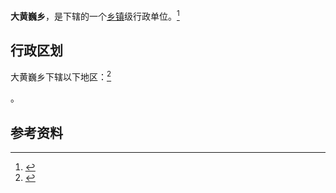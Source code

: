 {{中国乡级行政区|14/06/22/203/000}}

'''大黄巍乡'''，是{{PRC admin/fullname|14/06/22/203/000|3}}下辖的一个[[乡镇|乡镇]]级行政单位。<ref>{{PRC admin/ref sgc|{{PRC admin/parent|14/06/22/203/000}}}}</ref>

== 行政区划 ==

大黄巍乡下辖以下地区：<ref>{{PRC admin/ref sgc|14/06/22/203/000}}</ref>

{{PRC admin/children|14/06/22/203/000}}。

== 参考资料 ==

{{reflist}}

{{行政区划小作品}}
{{PRC admin/navcat|14/06/22/203/000}}